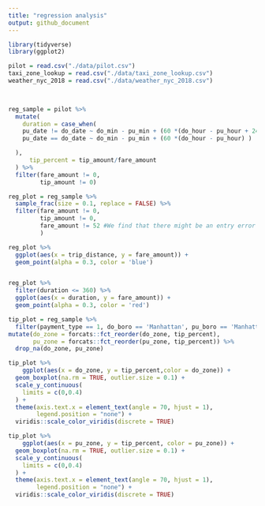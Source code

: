```yaml
---
title: "regression analysis"
output: github_document
---
```


```r
library(tidyverse)
library(ggplot2)

pilot = read.csv("./data/pilot.csv")
taxi_zone_lookup = read.csv("./data/taxi_zone_lookup.csv")
weather_nyc_2018 = read.csv("./data/weather_nyc_2018.csv")


  
reg_sample = pilot %>% 
  mutate(
    duration = case_when(
    pu_date != do_date ~ do_min - pu_min + (60 *(do_hour - pu_hour + 24)),
    pu_date == do_date ~ do_min - pu_min + (60 *(do_hour - pu_hour) )

  ),
      tip_percent = tip_amount/fare_amount
  ) %>% 
  filter(fare_amount != 0,
         tip_amount != 0)

reg_plot = reg_sample %>% 
  sample_frac(size = 0.1, replace = FALSE) %>% 
  filter(fare_amount != 0,
         tip_amount != 0,
         fare_amount != 52 #We find that there might be an entry error since all records that fare_amount is 52 have different distance and duration#
         ) 

reg_plot %>% 
  ggplot(aes(x = trip_distance, y = fare_amount)) +
  geom_point(alpha = 0.3, color = 'blue') 



```



```r
reg_plot %>% 
  filter(duration <= 360) %>% 
  ggplot(aes(x = duration, y = fare_amount)) +
  geom_point(alpha = 0.3, color = 'red')
```



```r
tip_plot = reg_sample %>% 
  filter(payment_type == 1, do_boro == 'Manhattan', pu_boro == 'Manhattan', do_zone != 'Unknown', pu_zone != 'Unknown') %>% 
mutate(do_zone = forcats::fct_reorder(do_zone, tip_percent),
       pu_zone = forcats::fct_reorder(pu_zone, tip_percent)) %>% 
  drop_na(do_zone, pu_zone)

tip_plot %>% 
    ggplot(aes(x = do_zone, y = tip_percent,color = do_zone)) +
  geom_boxplot(na.rm = TRUE, outlier.size = 0.1) +
  scale_y_continuous(
    limits = c(0,0.4)
  ) +
  theme(axis.text.x = element_text(angle = 70, hjust = 1), 
        legend.position = "none") +
  viridis::scale_color_viridis(discrete = TRUE)

```

```r

tip_plot %>% 
    ggplot(aes(x = pu_zone, y = tip_percent, color = pu_zone)) +
  geom_boxplot(na.rm = TRUE, outlier.size = 0.1) +
  scale_y_continuous(
    limits = c(0,0.4)
  ) +
  theme(axis.text.x = element_text(angle = 70, hjust = 1),
        legend.position = "none") +
  viridis::scale_color_viridis(discrete = TRUE)
```

